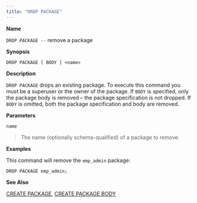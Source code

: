 ```yaml
---
title: "DROP PACKAGE"
---
```


<div id="drop_package" class="registered_link"></div>

**Name**

`DROP PACKAGE --` remove a package

**Synopsis**

```text
DROP PACKAGE [ BODY ] <name>
```

**Description**

`DROP PACKAGE` drops an existing package. To execute this command you must be a superuser or the owner of the package. If `BODY` is specified, only the package body is removed – the package specification is not dropped. If `BODY` is omitted, both the package specification and body are removed.

**Parameters**

`name`

> The name (optionally schema-qualified) of a package to remove.

**Examples**

This command will remove the `emp_admin` package:

```text
DROP PACKAGE emp_admin;
```

**See Also**

[CREATE PACKAGE](../26_create_package/#create_package), [CREATE PACKAGE BODY](../27_create_package_body/#create_package_body)
